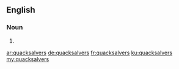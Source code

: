 {{also|quack-salvers}}
==English==

===Noun===
{{head|en|noun plural form}}

# {{plural of|quacksalver|lang=en}}

[[ar:quacksalvers]]
[[de:quacksalvers]]
[[fr:quacksalvers]]
[[ku:quacksalvers]]
[[my:quacksalvers]]